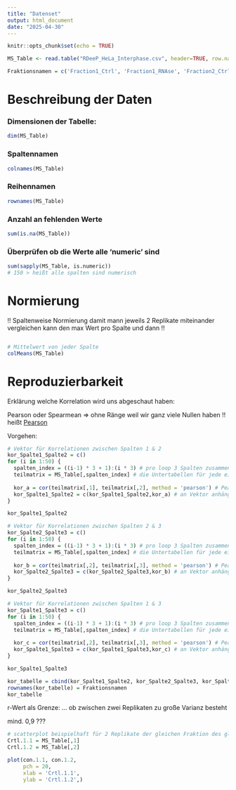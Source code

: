 ```yaml
---
title: "Datenset"
output: html_document
date: "2025-04-30"
---
```


```r
knitr::opts_chunk$set(echo = TRUE)
```

```r
MS_Table <- read.table("RDeeP_HeLa_Interphase.csv", header=TRUE, row.names=1, sep = ";")
```

```r
Fraktionsnamen = c('Fraction1_Ctrl', 'Fraction1_RNAse', 'Fraction2_Ctrl', 'Fraction2_RNAse','Fraction3_Ctrl', 'Fraction3_RNAse','Fraction4_Ctrl', 'Fraction4_RNAse','Fraction5_Ctrl', 'Fraction5_RNAse','Fraction6_Ctrl', 'Fraction6_RNAse','Fraction7_Ctrl', 'Fraction7_RNAse','Fraction8_Ctrl', 'Fraction8_RNAse','Fraction9_Ctrl', 'Fraction9_RNAse','Fraction10_Ctrl', 'Fraction10_RNAse','Fraction11_Ctrl', 'Fraction11_RNAse','Fraction12_Ctrl', 'Fraction12_RNAse','Fraction13_Ctrl', 'Fraction13_RNAse','Fraction14_Ctrl', 'Fraction14_RNAse','Fraction15_Ctrl', 'Fraction15_RNAse','Fraction16_Ctrl', 'Fraction16_RNAse','Fraction17_Ctrl', 'Fraction17_RNAse','Fraction18_Ctrl', 'Fraction18_RNAse','Fraction19_Ctrl', 'Fraction19_RNAse','Fraction20_Ctrl', 'Fraction20_RNAse','Fraction21_Ctrl', 'Fraction21_RNAse','Fraction22_Ctrl', 'Fraction22_RNAse','Fraction23_Ctrl', 'Fraction23_RNAse','Fraction24_Ctrl', 'Fraction24_RNAse','Fraction25_Ctrl', 'Fraction25_RNAse')
```

# Beschreibung der Daten

### Dimensionen der Tabelle:

```r
dim(MS_Table)
```

### Spaltennamen

```r
colnames(MS_Table)
```

### Reihennamen

```r
rownames(MS_Table)
```

### Anzahl an fehlenden Werte

```r
sum(is.na(MS_Table))
```

### Überprüfen ob die Werte alle 'numeric' sind

```r
sum(sapply(MS_Table, is.numeric))
# 150 > heißt alle spalten sind numerisch
```

# Normierung

!! Spaltenweise Normierung damit mann jeweils 2 Replikate miteinander vergleichen kann den max Wert pro Spalte und dann !!

```r

```


```r
# Mittelwert von jeder Spalte
colMeans(MS_Table)
```

# Reproduzierbarkeit

Erklärung welche Korrelation wird uns abgeschaut haben:

Pearson oder Spearmean =\> ohne Ränge weil wir ganz viele Nullen haben !! heißt [Pearson]{.underline}

Vorgehen:

```r
# Vektor für Korrelationen zwischen Spalten 1 & 2
kor_Spalte1_Spalte2 = c()
for (i in 1:50) {
  spalten_index = ((i-1) * 3 + 1):(i * 3) # pro loop 3 Spalten zusammen
  teilmatrix = MS_Table[,spalten_index] # die Untertabellen für jede einzelne Fraktion
  
  kor_a = cor(teilmatrix[,1], teilmatrix[,2], method = 'pearson') # Pearsonkorrelation von Spalte 1 & 2
  kor_Spalte1_Spalte2 = c(kor_Spalte1_Spalte2,kor_a) # an Vektor anhängen
}

kor_Spalte1_Spalte2
```

```r
# Vektor für Korrelationen zwischen Spalten 2 & 3
kor_Spalte2_Spalte3 = c()
for (i in 1:50) {
  spalten_index = ((i-1) * 3 + 1):(i * 3) # pro loop 3 Spalten zusammen
  teilmatrix = MS_Table[,spalten_index] # die Untertabellen für jede einzelne Fraktion
  
  kor_b = cor(teilmatrix[,2], teilmatrix[,3], method = 'pearson') # Pearsonkorrelation von Spalte 2 & 3
  kor_Spalte2_Spalte3 = c(kor_Spalte2_Spalte3,kor_b) # an Vektor anhängen
}

kor_Spalte2_Spalte3
```

```r
# Vektor für Korrelationen zwischen Spalten 1 & 3
kor_Spalte1_Spalte3 = c()
for (i in 1:50) {
  spalten_index = ((i-1) * 3 + 1):(i * 3) # pro loop 3 Spalten zusammen
  teilmatrix = MS_Table[,spalten_index] # die Untertabellen für jede einzelne Fraktion
  
  kor_c = cor(teilmatrix[,2], teilmatrix[,3], method = 'pearson') # Pearsonkorrelation von Spalte 1 & 3
  kor_Spalte1_Spalte3 = c(kor_Spalte1_Spalte3,kor_c) # an Vektor anhängen
}

kor_Spalte1_Spalte3
```

```r
kor_tabelle = cbind(kor_Spalte1_Spalte2, kor_Spalte2_Spalte3, kor_Spalte1_Spalte3)
rownames(kor_tabelle) = Fraktionsnamen
kor_tabelle
```

r-Wert als Grenze: ... ob zwischen zwei Replikaten zu große Varianz besteht

mind. 0,9 ???

```r
# scatterplot beispielhaft für 2 Replikate der gleichen Fraktion des gleichen treatments als Deliverable für Reproduzierbarkeit
Crtl.1.1 = MS_Table[,1]
Crtl.1.2 = MS_Table[,2]

plot(con.1.1, con.1.2, 
     pch = 20,
     xlab = 'Crtl.1.1',
     ylab = 'Crtl.1.2',)
```